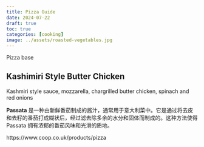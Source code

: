 ```yaml
---
title: Pizza Guide
date: 2024-07-22
draft: true
toc: true
categories: [cooking]
image: ../assets/roasted-vegetables.jpg
---
```



Pizza base




## Kashimiri Style Butter Chicken

Kashmiri style sauce, mozzarella, chargrilled butter chicken, spinach and red onions




**Passata** 是一种由新鲜番茄制成的酱汁，通常用于意大利菜中。它是通过将去皮和去籽的番茄打成糊状后，经过滤去除多余的水分和固体而制成的。这种方法使得 Passata 拥有浓郁的番茄风味和光滑的质地。

https://www.coop.co.uk/products/pizza
